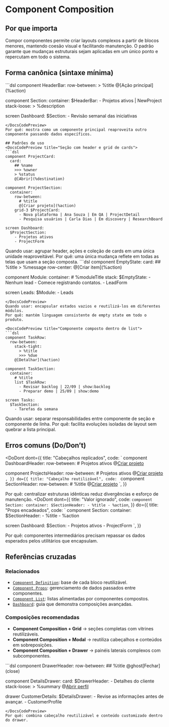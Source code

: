 # Component Composition
## Por que importa
Compor componentes permite criar layouts complexos a partir de blocos menores, mantendo coesão visual e facilitando manutenção. O padrão garante que mudanças estruturais sejam aplicadas em um único ponto e repercutam em todo o sistema.

## Forma canônica (sintaxe mínima)
<DocsCodePreview title="Componente maior reutilizando um auxiliar">
```dsl
component HeaderBar:
  row-between:
    > %title
    @[Ação principal](%action)

component Section:
  container:
    $HeaderBar:
      - Projetos ativos | NewProject
    stack-loose:
      > %description

screen Dashboard:
  $Section:
    - Revisão semanal das iniciativas
```
</DocsCodePreview>
Por quê: mostra como um componente principal reaproveita outro componente passando dados específicos.

## Padrões de uso
<DocsCodePreview title="Seção com header e grid de cards">
```dsl
component ProjectCard:
  card:
    ## %name
    >>> %owner
    > %status
    @[Abrir](%destination)

component ProjectSection:
  container:
    row-between:
      # %title
      @[Criar projeto](%action)
    grid-3 $ProjectCard:
      - Nova plataforma | Ana Souza | Em QA | ProjectDetail
      - Pesquisa usuários | Carla Dias | Em discovery | ResearchBoard

screen Dashboard:
  $ProjectSection:
    - Projetos ativos
    - ProjectForm
```
</DocsCodePreview>
Quando usar: agrupar header, ações e coleção de cards em uma única unidade reaproveitável.
Por quê: uma única mudança reflete em todas as telas que usam a seção composta.

<DocsCodePreview title="Componentes auxiliares para slots complexos">
```dsl
component EmptyState:
  card:
    ## %title
    > %message
    row-center:
      @[Criar item](%action)

component Module:
  container:
    # %moduleTitle
    stack:
      $EmptyState:
        - Nenhum lead
        - Comece registrando contatos.
        - LeadForm

screen Leads:
  $Module:
    - Leads
```
</DocsCodePreview>
Quando usar: encapsular estados vazios e reutilizá-los em diferentes módulos.
Por quê: mantém linguagem consistente de empty state em todo o produto.

<DocsCodePreview title="Componente composto dentro de list">
```dsl
component TaskRow:
  row-between:
    stack-tight:
      > %title
      >>> %due
    @[Detalhar](%action)

component TaskSection:
  container:
    # %title
    list $TaskRow:
      - Revisar backlog | 22/09 | show:backlog
      - Preparar demo | 25/09 | show:demo

screen Tasks:
  $TaskSection:
    - Tarefas da semana
```
</DocsCodePreview>
Quando usar: separar responsabilidades entre componente de seção e componente de linha.
Por quê: facilita evoluções isoladas de layout sem quebrar a lista principal.

## Erros comuns (Do/Don’t)
<DoDont
  dont={{
    title: "Cabeçalhos replicados",
    code: `
component DashboardHeader:
  row-between:
    # Projetos ativos
    @[Criar projeto](ProjectForm)

component ProjectsHeader:
  row-between:
    # Projetos ativos
    @[Criar projeto](ProjectForm)
    `,
  }}
  do={{
    title: "Cabeçalho reutilizável",
    code: `
component SectionHeader:
  row-between:
    # %title
    @[Criar projeto](%action)
    `,
  }}
>
  Por quê: centralizar estruturas idênticas reduz divergências e esforço de manutenção.
</DoDont>
<DoDont
  dont={{
    title: "Valor ignorado",
    code: `
component Section:
  container:
    $SectionHeader:
      - %title
      - %action
    `,
  }}
  do={{
    title: "Props encadeados",
    code: `
component Section:
  container:
    $SectionHeader:
      - %title
      - %action

screen Dashboard:
  $Section:
    - Projetos ativos
    - ProjectForm
    `,
  }}
>
  Por quê: componentes intermediários precisam repassar os dados esperados pelos utilitários que encapsulam.
</DoDont>

## Referências cruzadas

### Relacionados
- [`Component Definition`](./component-definition): base de cada bloco reutilizável.
- [`Component Props`](./component-props): gerenciamento de dados passados entre componentes.
- [`Component List`](./component-list): listas alimentadas por componentes compostos.
- [`Dashboard`](./dashboard): guia que demonstra composições avançadas.

### Composições recomendadas
- **Component Composition + Grid** → seções completas com vitrines reutilizáveis.
- **Component Composition + Modal** → reutiliza cabeçalhos e conteúdos em sobreposições.
- **Component Composition + Drawer** → painéis laterais complexos com subcomponentes.

<DocsCodePreview title="Componente composto aplicado em drawer">
```dsl
component DrawerHeader:
  row-between:
    ## %title
    @ghost[Fechar](close)

component DetailsDrawer:
  card:
    $DrawerHeader:
      - Detalhes do cliente
    stack-loose:
      > %summary
      @[Abrir perfil](%action)

drawer CustomerDetails:
  $DetailsDrawer:
    - Revise as informações antes de avançar.
    - CustomerProfile
```
</DocsCodePreview>
Por quê: combina cabeçalho reutilizável e conteúdo customizado dentro do drawer.

